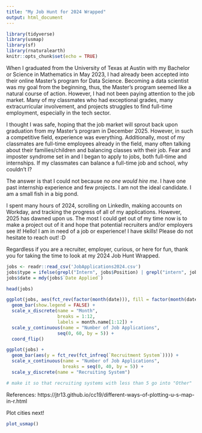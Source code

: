 ```yaml
---
title: "My Job Hunt for 2024 Wrapped"
output: html_document
---
```


```r
library(tidyverse)
library(usmap)
library(sf)
library(rnaturalearth)
knitr::opts_chunk$set(echo = TRUE)
```

When I graduated from the University of Texas at Austin with my Bachelor or Science in Mathematics in May 2023, I had already been accepted into their online Master's program for Data Science. Becoming a data scientist was my goal from the beginning, thus, the Master's program seemed like a natural course of action. However, I had not been paying attention to the job market. Many of my classmates who had exceptional grades, many extracurricular involvement, and projects struggles to find full-time employment, especially in the tech sector. 

I thought I was safe, hoping that the job market will sprout back upon graduation from my Master's program in December 2025. However, in such a competitive field, experience was everything. Additionally, most of my classmates are full-time employees already in the field, many often talking about their families/children and balancing classes with their job. Fear and imposter syndrome set in and I began to apply to jobs, both full-time and internships. If my classmates can balance a full-time job and school, why couldn't I?

The answer is that I could not because *no one would hire me*. I have one past internship experience and few projects. I am not the ideal candidate. I am a small fish in a big pond. 

I spent many hours of 2024, scrolling on LinkedIn, making accounts on Workday, and tracking the progress of all of my applications. However, 2025 has dawned upon us. The most I could get out of my time now is to make a project out of it and hope that potential recruiters and/or employers see it! Hello! I am in need of a job or experience! I have skills! Please do not hesitate to reach out! :D 

Regardless if you are a recruiter, employer, curious, or here for fun, thank you for taking the time to look at my 2024 Job Hunt Wrapped. 

```r
jobs <- readr::read_csv('JobApplications2024.csv')
jobs$type = ifelse(grepl("Intern", jobs$Position) | grepl("intern", jobs$Position), "Internship", "Full time")
jobs$date = mdy(jobs$`Date Applied`)

head(jobs)
```

```r
ggplot(jobs, aes(fct_rev(factor(month(date))), fill = factor(month(date)))) +
  geom_bar(show.legend = FALSE) + 
  scale_x_discrete(name = "Month",
                   breaks = 1:12, 
                   labels = month.name[1:12]) +
  scale_y_continuous(name = "Number of Job Applications",
                   seq(0, 60, by = 5)) +
  coord_flip() 
```

```r
ggplot(jobs) +
  geom_bar(aes(y = fct_rev(fct_infreq(`Recruitment System`)))) + 
  scale_x_continuous(name = "Number of Job Applications",
                     breaks = seq(0, 40, by = 5)) + 
  scale_y_discrete(name = "Recruiting System")

# make it so that recruiting systems with less than 5 go into "Other"
```
References:
https://jtr13.github.io/cc19/different-ways-of-plotting-u-s-map-in-r.html 

Plot cities next!

```r
plot_usmap()
```




